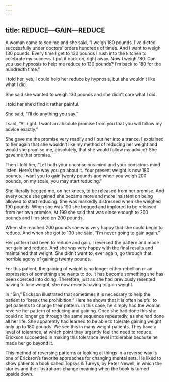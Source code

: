 ```yaml
---
---
---
```

title: REDUCE—GAIN—REDUCE
---




A woman came to see me and she said, “I weigh 180 pounds. I’ve dieted successfully under doctors’ orders hundreds of times. And I want to weigh 130 pounds. Every time I get to 130 pounds I rush into the kitchen to celebrate my success. I put it back on, right away. Now I weigh 180. Can you use hypnosis to help me reduce to 130 pounds? I’m back to 180 for the hundredth time.”

I told her, yes, I could help her reduce by hypnosis, but she wouldn’t like what I did.

She said she wanted to weigh 130 pounds and she didn’t care what I did.

I told her she’d find it rather painful.

She said, “I’ll do anything you say.”

I said, “All right. I want an absolute promise from you that you will follow my advice exactly.”

She gave me the promise very readily and I put her into a trance. I explained to her again that she wouldn’t like my method of reducing her weight and would she promise me, absolutely, that she would follow my advice? She gave me that promise.

Then I told her, “Let both your unconscious mind and your conscious mind listen. Here’s the way you go about it. Your present weight is now 180 pounds. I want you to gain twenty pounds and when you weigh 200 pounds, on my scale, you may start reducing.”

She literally begged me, on her knees, to be released from her promise. And every ounce she gained she became more and more insistent on being allowed to start reducing. She was markedly distressed when she weighed 190 pounds. When she was 190 she begged and implored to be released from her own promise. At 199 she said that was close enough to 200 pounds and I insisted on 200 pounds.

When she reached 200 pounds she was very happy that she could begin to reduce. And when she got to 130 she said, “I’m never going to gain again.”

Her pattern had been to reduce and gain. I reversed the pattern and made her gain and reduce. And she was very happy with the final results and maintained that weight. She didn’t want to, ever again, go through that horrible agony of gaining twenty pounds.




For this patient, the gaining of weight is no longer either rebellion or an expression of something she wants to do. It has become something she has been coerced into doing. Therefore, just as she had previously resented having to lose weight, she now resents having to gain weight.

In “Sin,” Erickson illustrated that sometimes it is necessary to help the patient to “break the prohibition.” Here he shows that it is often helpful to get patients to change their pattern. In this case, he simply had the woman reverse her pattern of reducing and gaining. Once she had done this she could no longer go through the same sequence repeatedly, as she had done all her life. She apparently had learned to be able to tolerate gaining weight only up to 180 pounds. We see this in many weight patients. They have a level of tolerance, at which point they urgently feel the need to reduce. Erickson succeeded in making this tolerance level intolerable because he made her go beyond it.

This method of reversing patterns or looking at things in a reverse way is one of Erickson’s favorite approaches for changing mental sets. He liked to show patients a book called Topsys & Turvys, by Peter Newell, in which the stories and the illustrations change meaning when the book is turned upside down.